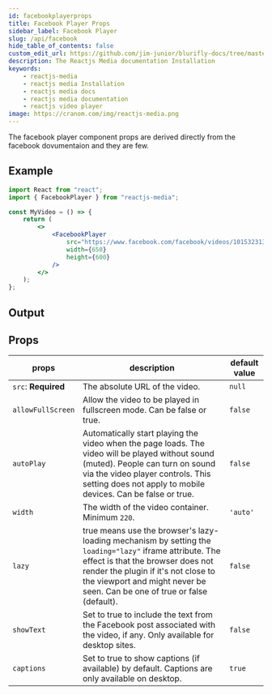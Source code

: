 ```yaml
---
id: facebookplayerprops
title: Facebook Player Props
sidebar_label: Facebook Player
slug: /api/facebook
hide_table_of_contents: false
custom_edit_url: https://github.com/jim-junior/blurifly-docs/tree/master/reactjs-media/installation.mdx
description: The Reactjs Media documentation Installation
keywords:
    - reactjs-media
    - reactjs media Installation
    - reactjs media docs
    - reactjs media documentation
    - reactjs video player
image: https://cranom.com/img/reactjs-media.png
---
```


The facebook player component props are derived directly from the facebook dovumentaion and they are few.

## Example

```jsx
import React from "react";
import { FacebookPlayer } from "reactjs-media";

const MyVideo = () => {
	return (
		<>
			<FacebookPlayer
				src="https://www.facebook.com/facebook/videos/10153231379946729/"
				width={650}
				height={600}
			/>
		</>
	);
};
```

## Output


<FacebookPlayer
	src="https://www.facebook.com/facebook/videos/10153231379946729/"
	width={650}
	height={600}
/>
---

## Props

| props               | description                                                                                                                                                                                                                                                       | default value |
| ------------------- | ----------------------------------------------------------------------------------------------------------------------------------------------------------------------------------------------------------------------------------------------------------------- | ------------- |
| `src`: **Required** | The absolute URL of the video.                                                                                                                                                                                                                                    | `null`        |
| `allowFullScreen`   | Allow the video to be played in fullscreen mode. Can be false or true.                                                                                                                                                                                            | `false`       |
| `autoPlay`          | Automatically start playing the video when the page loads. The video will be played without sound (muted). People can turn on sound via the video player controls. This setting does not apply to mobile devices. Can be false or true.                           | `false`       |
| `width`             | The width of the video container. Minimum `220`.                                                                                                                                                                                                                  | `'auto'`      |
| `lazy`              | true means use the browser's lazy-loading mechanism by setting the `loading="lazy"` iframe attribute. The effect is that the browser does not render the plugin if it's not close to the viewport and might never be seen. Can be one of true or false (default). | `false`       |
| `showText`          | Set to true to include the text from the Facebook post associated with the video, if any. Only available for desktop sites.                                                                                                                                       | `false`       |
| `captions`          | Set to true to show captions (if available) by default. Captions are only available on desktop.                                                                                                                                                                   | `true`        |
